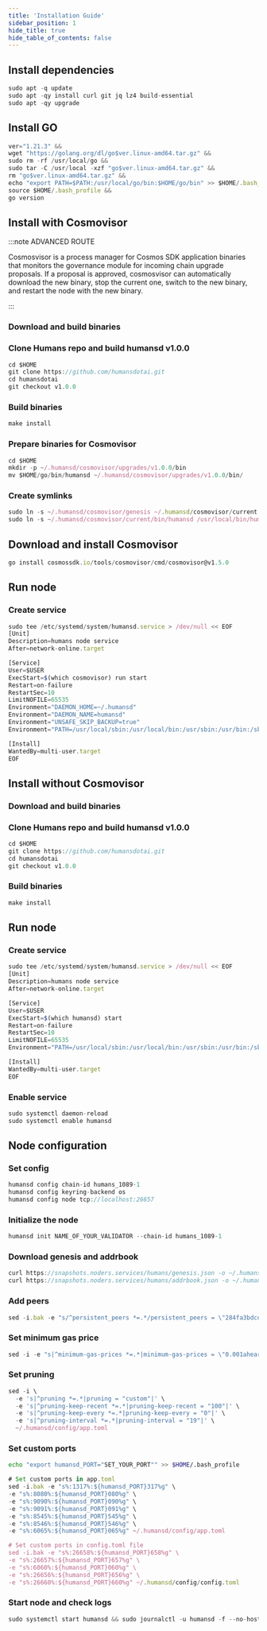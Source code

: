 ```yaml
---
title: 'Installation Guide'
sidebar_position: 1
hide_title: true
hide_table_of_contents: false
---
```



<PageTitle
  iconUrl="img/humans-icon.svg"
  title="Humans Installation Guide"
  chainId="humans_1089-1"
  version="v1.0.0"
/>

## Install dependencies

```js
sudo apt -q update
sudo apt -qy install curl git jq lz4 build-essential
sudo apt -qy upgrade
```

## Install GO

```js
ver="1.21.3" &&
wget "https://golang.org/dl/go$ver.linux-amd64.tar.gz" &&
sudo rm -rf /usr/local/go &&
sudo tar -C /usr/local -xzf "go$ver.linux-amd64.tar.gz" &&
rm "go$ver.linux-amd64.tar.gz" &&
echo "export PATH=$PATH:/usr/local/go/bin:$HOME/go/bin" >> $HOME/.bash_profile &&
source $HOME/.bash_profile &&
go version
```

## Install with Cosmovisor

:::note ADVANCED ROUTE

Cosmosvisor is a process manager for Cosmos SDK application binaries that monitors the governance module for incoming chain upgrade proposals. If a proposal is approved, cosmosvisor can automatically download the new binary, stop the current one, switch to the new binary, and restart the node with the new binary.

:::

### Download and build binaries

### Clone Humans repo and build humansd v1.0.0

```js
cd $HOME
git clone https://github.com/humansdotai.git
cd humansdotai
git checkout v1.0.0
```

### Build binaries

```js
make install
```

### Prepare binaries for Cosmovisor

```js
cd $HOME
mkdir -p ~/.humansd/cosmovisor/upgrades/v1.0.0/bin
mv $HOME/go/bin/humansd ~/.humansd/cosmovisor/upgrades/v1.0.0/bin/
```

### Create symlinks

```js
sudo ln -s ~/.humansd/cosmovisor/genesis ~/.humansd/cosmovisor/current -f
sudo ln -s ~/.humansd/cosmovisor/current/bin/humansd /usr/local/bin/humansd -f
```

## Download and install Cosmovisor

```js
go install cosmossdk.io/tools/cosmovisor/cmd/cosmovisor@v1.5.0
```

## Run node

### Create service

```js
sudo tee /etc/systemd/system/humansd.service > /dev/null << EOF
[Unit]
Description=humans node service
After=network-online.target

[Service]
User=$USER
ExecStart=$(which cosmovisor) run start
Restart=on-failure
RestartSec=10
LimitNOFILE=65535
Environment="DAEMON_HOME=~/.humansd"
Environment="DAEMON_NAME=humansd"
Environment="UNSAFE_SKIP_BACKUP=true"
Environment="PATH=/usr/local/sbin:/usr/local/bin:/usr/sbin:/usr/bin:/sbin:/bin:/usr/games:/usr/local/games:/snap/bin:~/.humansd/cosmovisor/current/bin"

[Install]
WantedBy=multi-user.target
EOF
```

## Install without Cosmovisor

### Download and build binaries

### Clone Humans repo and build humansd v1.0.0

```js
cd $HOME
git clone https://github.com/humansdotai.git
cd humansdotai
git checkout v1.0.0
```

### Build binaries

```js
make install
```

## Run node

### Create service

```js
sudo tee /etc/systemd/system/humansd.service > /dev/null << EOF
[Unit]
Description=humans node service
After=network-online.target

[Service]
User=$USER
ExecStart=$(which humansd) start
Restart=on-failure
RestartSec=10
LimitNOFILE=65535
Environment="PATH=/usr/local/sbin:/usr/local/bin:/usr/sbin:/usr/bin:/sbin:/bin:/usr/games:/usr/local/games:/snap/bin"

[Install]
WantedBy=multi-user.target
EOF
```

### Enable service

```js
sudo systemctl daemon-reload
sudo systemctl enable humansd
```

## Node configuration

### Set config

```js
humansd config chain-id humans_1089-1
humansd config keyring-backend os
humansd config node tcp://localhost:26657
```

### Initialize the node

```js
humansd init NAME_OF_YOUR_VALIDATOR --chain-id humans_1089-1
```

### Download genesis and addrbook

```js
curl https://snapshots.noders.services/humans/genesis.json -o ~/.humansd/config/genesis.json
curl https://snapshots.noders.services/humans/addrbook.json -o ~/.humansd/config/addrbook.json
```

### Add peers

```js
sed -i.bak -e "s/^persistent_peers *=.*/persistent_peers = \"284fa3bdcdfd0d5aba7047db88f26d7a8ef38ed7@humans-rpc.noders.services:18456\"/" ~/.humansd/config/config.toml
```

### Set minimum gas price

```js
sed -i -e "s|^minimum-gas-prices *=.*|minimum-gas-prices = \"0.001aheart\"|" ~/.humansd/config/app.toml
```

### Set pruning

```js
sed -i \
  -e 's|^pruning *=.*|pruning = "custom"|' \
  -e 's|^pruning-keep-recent *=.*|pruning-keep-recent = "100"|' \
  -e 's|^pruning-keep-every *=.*|pruning-keep-every = "0"|' \
  -e 's|^pruning-interval *=.*|pruning-interval = "19"|' \
  ~/.humansd/config/app.toml
```

### Set custom ports

```bash
echo "export humansd_PORT="SET_YOUR_PORT"" >> $HOME/.bash_profile
```

```js
# Set custom ports in app.toml
sed -i.bak -e "s%:1317%:${humansd_PORT}317%g" \
-e "s%:8080%:${humansd_PORT}080%g" \
-e "s%:9090%:${humansd_PORT}090%g" \
-e "s%:9091%:${humansd_PORT}091%g" \
-e "s%:8545%:${humansd_PORT}545%g" \
-e "s%:8546%:${humansd_PORT}546%g" \
-e "s%:6065%:${humansd_PORT}065%g" ~/.humansd/config/app.toml

# Set custom ports in config.toml file
sed -i.bak -e "s%:26658%:${humansd_PORT}658%g" \
-e "s%:26657%:${humansd_PORT}657%g" \
-e "s%:6060%:${humansd_PORT}060%g" \
-e "s%:26656%:${humansd_PORT}656%g" \
-e "s%:26660%:${humansd_PORT}660%g" ~/.humansd/config/config.toml
```

### Start node and check logs

```js
sudo systemctl start humansd && sudo journalctl -u humansd -f --no-hostname -o cat
```
